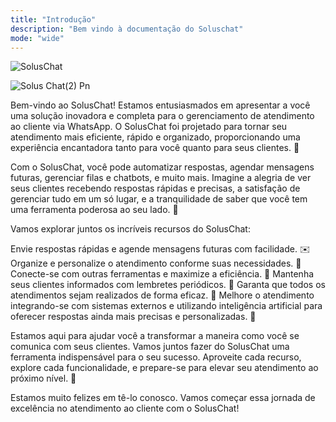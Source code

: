 ```yaml
---
title: "Introdução"
description: "Bem vindo à documentação do Soluschat"
mode: "wide"
---
```


<div style={{ display:"flex",justifyContent:"center" }}>
<img
  className="block dark:hidden"
  src="/images/soluslogo.svg"
  alt="SolusChat"
/>

</div>

![Solus Chat(2) Pn](/images/SolusChat\(2\).png)

Bem-vindo ao SolusChat\! Estamos entusiasmados em apresentar a você uma solução inovadora e completa para o gerenciamento de atendimento ao cliente via WhatsApp. O SolusChat foi projetado para tornar seu atendimento mais eficiente, rápido e organizado, proporcionando uma experiência encantadora tanto para você quanto para seus clientes. 🌟

Com o SolusChat, você pode automatizar respostas, agendar mensagens futuras, gerenciar filas e chatbots, e muito mais. Imagine a alegria de ver seus clientes recebendo respostas rápidas e precisas, a satisfação de gerenciar tudo em um só lugar, e a tranquilidade de saber que você tem uma ferramenta poderosa ao seu lado. 💪

Vamos explorar juntos os incríveis recursos do SolusChat:

<CardGroup cols={2}>
  <Card title="Automação de Mensagens" icon="envelope">
    Envie respostas rápidas e agende mensagens futuras com facilidade. ✉️
  </Card>
  <Card title="Gestão de Filas e Chatbots" icon="robot">
    Organize e personalize o atendimento conforme suas necessidades. 🤖
  </Card>
  <Card title="Integrações Externas" icon="link">
    Conecte-se com outras ferramentas e maximize a eficiência. 🔗
  </Card>
  <Card title="Agendamentos Recorrentes" icon="calendar">
    Mantenha seus clientes informados com lembretes periódicos. 📅
  </Card>
  <Card title="Rodízio de Atendentes" icon="shuffle">
    Garanta que todos os atendimentos sejam realizados de forma eficaz. 🔄
  </Card>
  <Card title="Integração com Sistemas Externos e Inteligência Artificial" icon="brain">
    Melhore o atendimento integrando-se com sistemas externos e utilizando inteligência artificial para oferecer respostas ainda mais precisas e personalizadas. 🧠
  </Card>
</CardGroup>

Estamos aqui para ajudar você a transformar a maneira como você se comunica com seus clientes. Vamos juntos fazer do SolusChat uma ferramenta indispensável para o seu sucesso. Aproveite cada recurso, explore cada funcionalidade, e prepare-se para elevar seu atendimento ao próximo nível. 🚀

Estamos muito felizes em tê-lo conosco. Vamos começar essa jornada de excelência no atendimento ao cliente com o SolusChat\!